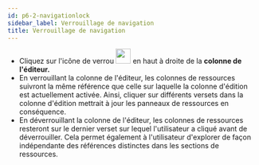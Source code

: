 ```yaml
---
id: p6-2-navigationlock
sidebar_label: Verrouillage de navigation
title: Verrouillage de navigation
---
```


- Cliquez sur l'icône de verrou <img src="/autographaAssetsV2/how-to/lock.png" width="30px" alt=""/> en haut à droite de la **colonne de l'éditeur.** 
- En verrouillant la colonne de l'éditeur, les colonnes de ressources suivront la même référence que celle sur laquelle la colonne d'édition est actuellement activée. Ainsi, cliquer sur différents versets dans la colonne d'édition mettrait à jour les panneaux de ressources en conséquence.
- En déverrouillant la colonne de l'éditeur, les colonnes de ressources resteront sur le dernier verset sur lequel l'utilisateur a cliqué avant de déverrouiller. Cela permet également à l'utilisateur d'explorer de façon indépendante des références distinctes dans les sections de ressources.

<!--
<video controls src="/assets/lock-unlock.mov" width="100%" type="video/mov"></video>
-->